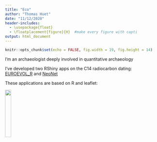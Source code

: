 ---
title: "Eco"
author: "Thomas Huet"
date: "11/12/2020"
header-includes:
  - \usepackage{float}
  - \floatplacement{figure}{H}  #make every figure with capti
output: html_document
---

```{r setup, include=FALSE}
knitr::opts_chunk$set(echo = FALSE, fig.width = 19, fig.height = 14)


```

I'm an archaeologist deeply involved in quantitative archaeology

I've developed two RShiny apps on the C14 radiocarbon dating: [EUROEVOL_R](https://neolithic.shinyapps.io/Euroevol_R/) and [NeoNet](https://neolithic.shinyapps.io/NeoNet/)

These applications are based on R and leaflet:

![](https://raw.githubusercontent.com/zoometh/C14/main/docs/imgs/panel_map_idx.png){width=20%}



